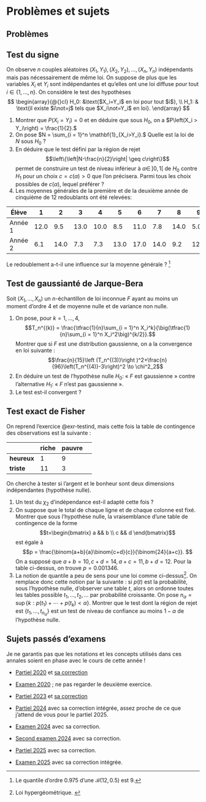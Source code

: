 # Problèmes et sujets {.unnumbered}

## Problèmes

:::{#exr-testsigne}

## Test du signe 

On observe $n$ couples aléatoires $(X_1,Y_1), (X_2,Y_2), \dots, (X_n,Y_n)$
indépendants mais pas nécessairement de même loi. On suppose de plus que les variables $X_i$ et $Y_i$ sont indépendantes et qu'elles ont une loi diffuse  pour tout $i\in\{1,\dots,n\}$.
On considère le test des hypothèses
$$
\begin{array}{@{}cl}
H_0: &\text{$X_i=Y_i$ en loi pour tout $i$}, \\
H_1: & \text{il existe $i\not=j$ tels que $X_i\not=Y_i$ en loi}.
\end{array}
$$

1. Montrer que 
$P\left(X_i=Y_i\right)=0$
et en déduire que sous $H_0$, on a
$P\left(X_i > Y_i\right) = \frac{1}{2}.$
2. On pose $N = \sum_{i = 1}^n \mathbf{1}_{X_i>Y_i}.$ Quelle est la loi de $N$ sous $H_0$ ?
3. En déduire que le test défini par la région de rejet
$$\left\{\left|N-\frac{n}{2}\right| \geq c\right\}$$
permet de construire un test de niveau inférieur à $\alpha \in \,]0,1[$ de $H_0$ contre $H_1$ pour un choix $c=c(\alpha) >0$ que l'on précisera. Parmi tous les choix possibles de $c(\alpha)$, lequel préférer ?
1. Les moyennes générales de la première et de la deuxième année de cinquième de $12$ redoublants ont été relevées:

| Élève   |1|2|3|4|5|6|7|8|9|10|11|12|
|---------|-|-|-|-|-|-|-|-|-|-|-|-|
| Année 1 |12.0|9.5|13.0|10.0|8.5|11.0|7.8|14.0|5.0|12.0|12.0|8.6|
| Année 2 |6.1|14.0|7.3|7.3|13.0|17.0|14.0|9.2|12.0|14.0|8.8|8.8|

Le redoublement a-t-il une influence sur la moyenne générale ? ^[Le quantile d'ordre $0.975$ d'une $\mathscr{B}(12,0.5)$ est $9$.]

:::


:::{#exr-jarque}

## Test de gaussianté de Jarque-Bera


Soit $(X_1,\dots, X_n)$ un $n$-échantillon de loi inconnue $F$ ayant au moins un moment d'ordre $4$ et de moyenne nulle et de variance non nulle. 

1. On pose, pour $k= 1, \dots, 4,$ 
$$T_n^{(k)} = \frac{\tfrac{1}{n}\sum_{i = 1}^n X_i^k}{\big(\tfrac{1}{n}\sum_{i = 1}^n X_i^2\big)^{k/2}}.$$
Montrer que si $F$ est une distribution gaussienne, on a la convergence en loi suivante : 
$$\frac{n}{15}\left (T_n^{(3)}\right )^2+\frac{n}{96}\left(T_n^{(4)}-3\right)^2 \to \chi^2_2$$
1. En déduire un test de l'hypothèse nulle $H_0:$ « $F$ est gaussienne »  contre l'alternative $H_1:$ « $F$ n'est pas gaussienne ».
2. Le test est-il convergent ?

:::


:::{#exr-testexactfisher}

## Test exact de Fisher

On reprend l'exercice @exr-testind, mais cette fois la table de contingence des observations est la suivante : 

| | riche | pauvre | 
|-|-|-|-|
| **heureux** |1 | 9|
| **triste**| 11| 3 | 

On cherche à tester si l'argent et le bonheur sont deux dimensions indépendantes (hypothèse nulle). 

1. Un test du $\chi_2$ d'indépendance est-il adapté cette fois ?
2. On suppose que le total de chaque ligne et de chaque colonne est fixé. Montrer que sous l'hypothèse nulle, la vraisemblance d'une table de contingence de la forme 
$$t=\begin{bmatrix} a && b \\ c && d \end{bmatrix}$$
est égale à 
   $$p = \frac{\binom{a+b}{a}\binom{c+d}{c}}{\binom{24}{a+c}}. $$
   On a supposé que $a+b = 10, c+d = 14, a+c=11, b+d=12$. 
Pour la table ci-dessus, on trouve $p = 0.001346$. 
1. La notion de quantile a peu de sens pour une loi comme ci-dessus^[Loi hypergéométrique. ]. On remplace donc cette notion par la suivante : si $p(t)$ est la probabilité, sous l'hypothèse nulle, d'observer une table $t$, alors on ordonne toutes les tables possible $t_1, \dotsc, t_2, \dots$ par probabilité croissante. On pose $n_\alpha = \sup\{k : p(t_1) + \dotsb + p(t_k)<\alpha\}$. Montrer que le test dont la région de rejet est $\{t_1, \dotsc, t_{n_\alpha}\}$ est un test de niveau de confiance au moins $1-\alpha$ de l'hypothèse nulle. 

:::


## Sujets passés d'examens


Je ne garantis pas que les notations et les concepts utilisés dans ces annales soient en phase avec le cours de cette année !

- [Partiel 2020](/pdfs/CC1.pdf) et [sa correction](/pdfs/Corrige_CC1.pdf)

- [Examen 2020](/pdfs/ExoExam.pdf) ; ne pas regarder le deuxième exercice. 

- [Partiel 2023](/pdfs/Partiel2023.pdf) et [sa correction](/pdfs/Partiel2023Corrige.pdf)

- [Partiel 2024](/pdfs/partiel_24.pdf) avec sa correction intégrée, assez proche de ce que j'attend de vous pour le partiel 2025. 

- [Examen 2024](/pdfs/exam_24.pdf) avec sa correction. 

- [Second examen 2024](/pdfs/rattrapage_24.pdf) avec sa correction. 

- [Partiel 2025](/pdfs/partiel_25.pdf) avec sa correction. 

- [Examen 2025](/pdfs/exam_25.pdf) avec sa correction intégrée. 


[^1]: une dénomination très vieillote, je vous le concède. 
